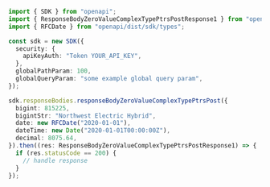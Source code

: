 ```typescript showLineNumbers copy filename="Response Body Zero Value Complex Type Ptrs Post usage example"
import { SDK } from "openapi";
import { ResponseBodyZeroValueComplexTypePtrsPostResponse1 } from "openapi/dist/sdk/models/operations";
import { RFCDate } from "openapi/dist/sdk/types";

const sdk = new SDK({
  security: {
    apiKeyAuth: "Token YOUR_API_KEY",
  },
  globalPathParam: 100,
  globalQueryParam: "some example global query param",
});

sdk.responseBodies.responseBodyZeroValueComplexTypePtrsPost({
  bigint: 815225,
  bigintStr: "Northwest Electric Hybrid",
  date: new RFCDate("2020-01-01"),
  dateTime: new Date("2020-01-01T00:00:00Z"),
  decimal: 8075.64,
}).then((res: ResponseBodyZeroValueComplexTypePtrsPostResponse1) => {
  if (res.statusCode == 200) {
    // handle response
  }
});
```
